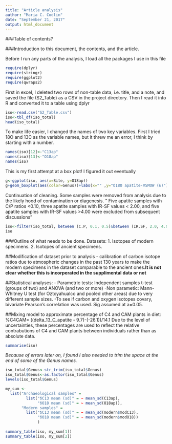 ```yaml
---
title: "Article analysis"
author: "Maria C. Codlin"
date: "September 21, 2017"
output: html_document
---
```

###Table of contents?

###Introduction to this document, the contents, and the article.


Before I run any parts of the analysis, I load all the packages I use in this file
```r
require(dplyr)
require(stringr)
require(ggplot2)
require(qwraps2)
```
First in excel, I deleted two rows of non-table data, i.e. title, and a note, and saved the file (S2_Table) as a CSV in the project directory. Then I read it into R and converted it to a table using dplyr
```r
iso<-read.csv("S2_Table.csv")
iso<-tbl_df(iso_total)
head(iso_total)
```

To make life easier, I changed the names of two key variables. First I tried 18O and 13C as the variable names, but it threw me an error, I think by starting with a number. 
```r
names(iso)[12]<-"C13ap"
names(iso)[13]<-"O18ap"
names(iso)
```
This is my first attempt at a box plot! I figured it out eventually
```r
g<-ggplot(iso, aes(x=Site, y=O18ap))
g+geom_boxplot(aes(color=Genus))+labs(x="" ,y="δ18O apatite-VSMOW (‰)")
```
Continuation of cleaning. Some samples were removed from analysis due to the likely hood of contamination or diagenesis. " Five apatite samples with C/P ratios <0.10, three apatite samples with IR-SF values < 2.00, and five apatite samples with IR-SF values >4.00 were excluded from subsequent discussions"

```r
iso<-filter(iso_total, between (C.P, 0.1, 0.5)&between (IR.SF, 2.0, 4.0))
iso            
```

###Outline of what needs to be done. 
Datasets: 1. Isotopes of modern specimens. 2. Isotopes of ancient specimens.




##Modification of dataset prior to analysis
- calibration of carbon isotope ratios due to atmospheric changes in the past 130 years to make the modern specimens in the dataset comparable to the ancient ones.**It is not clear whether this is incorperated in the supplimental data or not**  



##Statistical analyses:
- Parametric tests: Independent samples t-test (groups of two) and ANOVA (and two or more)
-Non parametic: Mann-Whitney U test (for Oztoyahualco and pooled other areas) due to very different sample sizes.
-To see if carbon and oxygen isotopes covary, bivariate Pearson's correlation was used. Sig assumed at a=0.05.

##Mixing model to approximate percentage of C4 and CAM plants in diet:
%C4CAM= ((delta_13_C_apatite - 9.7)-(-26.1))/14.1
Due to the level of uncertainties, these percentages are used to reflect the relative contrabutions of C4 and CAM plants between individuals rather than as absolute data. 


```r
summarise(iso)

```



*Because of errors later on, I found I also needed to trim the space at the end of some of the Genus names.* 
```r
iso_total$Genus<-str_trim(iso_total$Genus)
iso_total$Genus<-as.factor(iso_total$Genus)
levels(iso_total$Genus)
```


```r
my_sum <- 
  list("Archaeological samples" = 
         list("δC13 mean (sd)" = ~ mean_sd(C13ap),
              "δO18 mean (sd)" = ~ mean_sd(O18ap)),
       "Modern samples" = 
         list("δC13 mean (sd)" = ~ mean_sd(modern$modC13),
              "δO18 mean (sd)" = ~ mean_sd(modern$modO18))
              )
              
summary_table(iso, my_sum[1])
summary_table(iso, my_sum[2])
```